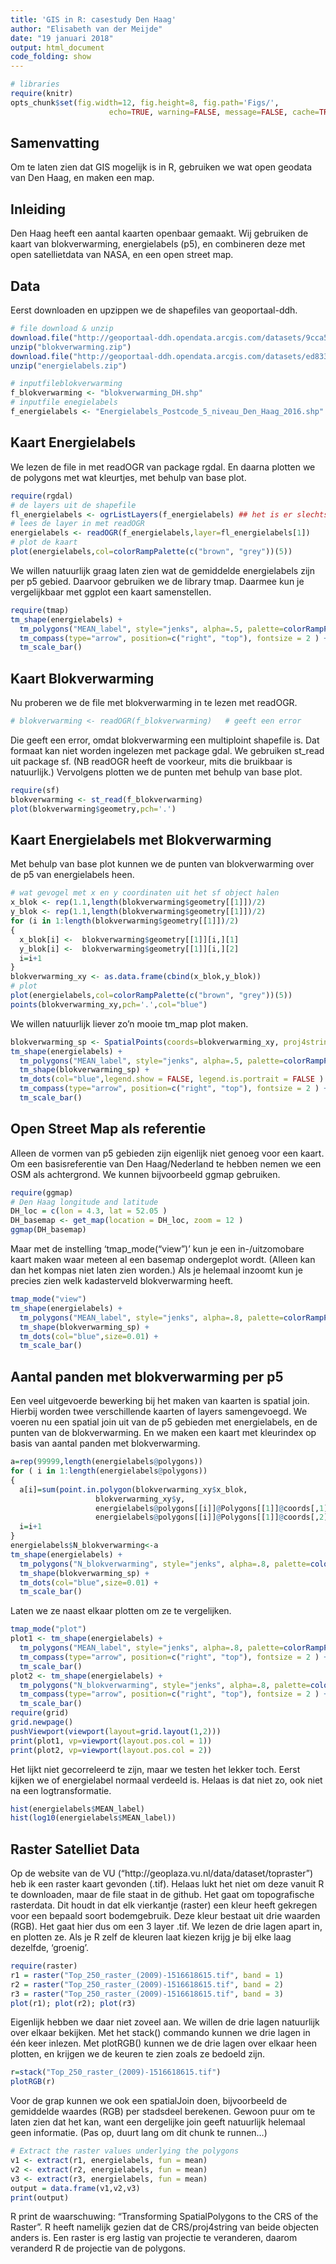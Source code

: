 ```yaml
---
title: 'GIS in R: casestudy Den Haag'
author: "Elisabeth van der Meijde"
date: "19 januari 2018"
output: html_document
code_folding: show
---
```


```r
# libraries
require(knitr)
opts_chunk$set(fig.width=12, fig.height=8, fig.path='Figs/',
                      echo=TRUE, warning=FALSE, message=FALSE, cache=TRUE)
```

## Samenvatting
Om te laten zien dat GIS mogelijk is in R, gebruiken we wat open geodata van Den Haag, en maken een map.

## Inleiding
Den Haag heeft een aantal kaarten openbaar gemaakt. Wij gebruiken de kaart van blokverwarming, energielabels (p5), en combineren deze met open satellietdata van NASA, en een open street map.

## Data
Eerst downloaden en upzippen we de shapefiles van geoportaal-ddh.
```r
# file download & unzip
download.file("http://geoportaal-ddh.opendata.arcgis.com/datasets/9cca53a6a4094a0b80e964b181a484ad_3.zip","blokverwarming.zip", mode="wb")
unzip("blokverwarming.zip")
download.file("http://geoportaal-ddh.opendata.arcgis.com/datasets/ed833f69fb82463ea63d37be00c356c3_0.zip", "energielabels.zip", mode="wb")
unzip("energielabels.zip")

# inputfileblokverwarming
f_blokverwarming <- "blokverwarming_DH.shp"
# inputfile enegielabels
f_energielabels <- "Energielabels_Postcode_5_niveau_Den_Haag_2016.shp"

```

## Kaart Energielabels
We lezen de file in met readOGR van package rgdal. En daarna plotten we de polygons met wat kleurtjes, met behulp van base plot.
```r
require(rgdal)
# de layers uit de shapefile
fl_energielabels <- ogrListLayers(f_energielabels) ## het is er slechts 1
# lees de layer in met readOGR
energielabels <- readOGR(f_energielabels,layer=fl_energielabels[1])
# plot de kaart
plot(energielabels,col=colorRampPalette(c("brown", "grey"))(5))
```
We willen natuurlijk graag laten zien wat de gemiddelde energielabels zijn per p5 gebied. Daarvoor gebruiken we de library tmap. Daarmee kun je vergelijkbaar met ggplot een kaart samenstellen.
```r
require(tmap)
tm_shape(energielabels) +
  tm_polygons("MEAN_label", style="jenks", alpha=.5, palette=colorRampPalette(c("green", "red"))(5)) +
  tm_compass(type="arrow", position=c("right", "top"), fontsize = 2 ) + 
  tm_scale_bar()
```
## Kaart Blokverwarming
Nu proberen we de file met blokverwarming in te lezen met readOGR.
```r
# blokverwarming <- readOGR(f_blokverwarming)   # geeft een error
```
Die geeft een error, omdat blokverwarming een multiploint shapefile is. Dat formaat kan niet worden ingelezen met package gdal. We gebruiken st_read uit package sf. (NB readOGR heeft de voorkeur, mits die bruikbaar is natuurlijk.) Vervolgens plotten we de punten met behulp van base plot.
```r
require(sf)
blokverwarming <- st_read(f_blokverwarming)
plot(blokverwarming$geometry,pch='.')
```
## Kaart Energielabels met Blokverwarming
Met behulp van base plot kunnen we de punten van blokverwarming over de p5 van energielabels heen.
```r
# wat gevogel met x en y coordinaten uit het sf object halen
x_blok <- rep(1.1,length(blokverwarming$geometry[[1]])/2)
y_blok <- rep(1.1,length(blokverwarming$geometry[[1]])/2)
for (i in 1:length(blokverwarming$geometry[[1]])/2)
{
  x_blok[i] <-  blokverwarming$geometry[[1]][i,][1]
  y_blok[i] <-  blokverwarming$geometry[[1]][i,][2]
  i=i+1
}
blokverwarming_xy <- as.data.frame(cbind(x_blok,y_blok))
# plot
plot(energielabels,col=colorRampPalette(c("brown", "grey"))(5))
points(blokverwarming_xy,pch='.',col="blue")
```
We willen natuurlijk liever zo'n mooie tm_map plot maken.
```r
blokverwarming_sp <- SpatialPoints(coords=blokverwarming_xy, proj4string = CRS(proj4string(energielabels) ) )
tm_shape(energielabels) +
  tm_polygons("MEAN_label", style="jenks", alpha=.5, palette=colorRampPalette(c("green", "red"))(5)) +
  tm_shape(blokverwarming_sp) +
  tm_dots(col="blue",legend.show = FALSE, legend.is.portrait = FALSE ) +
  tm_compass(type="arrow", position=c("right", "top"), fontsize = 2 ) + 
  tm_scale_bar()
```
## Open Street Map als referentie
Alleen de vormen van p5 gebieden zijn eigenlijk niet genoeg voor een kaart. Om een basisreferentie van Den Haag/Nederland te hebben nemen we een OSM als achtergrond. We kunnen bijvoorbeeld ggmap gebruiken.
```r
require(ggmap)
# Den Haag longitude and latitude
DH_loc = c(lon = 4.3, lat = 52.05 )
DH_basemap <- get_map(location = DH_loc, zoom = 12 )
ggmap(DH_basemap)
```
Maar met de instelling 'tmap_mode("view")' kun je een in-/uitzomobare kaart maken waar meteen al een basemap ondergeplot wordt. (Alleen kan dan het kompas niet laten zien worden.) Als je helemaal inzoomt kun je precies zien welk kadasterveld blokverwarming heeft.

```r
tmap_mode("view")
tm_shape(energielabels) +
  tm_polygons("MEAN_label", style="jenks", alpha=.8, palette=colorRampPalette(c("green", "red"))(5)) +
  tm_shape(blokverwarming_sp) +
  tm_dots(col="blue",size=0.01) +
  tm_scale_bar()
```

## Aantal panden met blokverwarming per p5
Een veel uitgevoerde bewerking bij het maken van kaarten is spatial join. Hierbij worden twee verschillende kaarten of layers samengevoegd. We voeren nu een spatial join uit van de p5 gebieden met energielabels, en de punten van de blokverwarming. En we maken een kaart met kleurindex op basis van aantal panden met blokverwarming.
```r
a=rep(99999,length(energielabels@polygons))
for ( i in 1:length(energielabels@polygons))
{
  a[i]=sum(point.in.polygon(blokverwarming_xy$x_blok,
                   blokverwarming_xy$y,
                   energielabels@polygons[[i]]@Polygons[[1]]@coords[,1],
                   energielabels@polygons[[i]]@Polygons[[1]]@coords[,2]))
  i=i+1
}
energielabels$N_blokverwarming<-a
tm_shape(energielabels) +
  tm_polygons("N_blokverwarming", style="jenks", alpha=.8, palette=colorRampPalette(c("lightyellow", "brown"))(10)) +
  tm_shape(blokverwarming_sp) +
  tm_dots(col="blue",size=0.01) +
  tm_scale_bar()
```
Laten we ze naast elkaar plotten om ze te vergelijken.
```r
tmap_mode("plot")
plot1 <- tm_shape(energielabels) +
  tm_polygons("MEAN_label", style="jenks", alpha=.8, palette=colorRampPalette(c("green", "red"))(5))+
  tm_compass(type="arrow", position=c("right", "top"), fontsize = 2 ) +
  tm_scale_bar()
plot2 <- tm_shape(energielabels) +
  tm_polygons("N_blokverwarming", style="jenks", alpha=.8, palette=colorRampPalette(c("lightyellow", "brown"))(10)) +
  tm_compass(type="arrow", position=c("right", "top"), fontsize = 2 ) +
  tm_scale_bar()
require(grid)
grid.newpage()
pushViewport(viewport(layout=grid.layout(1,2)))
print(plot1, vp=viewport(layout.pos.col = 1))
print(plot2, vp=viewport(layout.pos.col = 2))
```
Het lijkt niet gecorreleerd te zijn, maar we testen het lekker toch. Eerst kijken we of energielabel normaal verdeeld is. Helaas is dat niet zo, ook niet na een logtransformatie. 
```r
hist(energielabels$MEAN_label)
hist(log10(energielabels$MEAN_label))
```
## Raster Satelliet Data
Op de website van de VU ("http://geoplaza.vu.nl/data/dataset/topraster") heb ik een raster kaart gevonden (.tif). Helaas lukt het niet om deze vanuit R te downloaden, maar de file staat in de github. Het gaat om topografische rasterdata. Dit houdt in dat elk vierkantje (raster) een kleur heeft gekregen voor een bepaald soort bodemgebruik. Deze kleur bestaat uit drie waarden (RGB). Het gaat hier dus om een 3 layer .tif. We lezen de drie lagen apart in, en plotten ze. Als je R zelf de kleuren laat kiezen krijg je bij elke laag dezelfde, 'groenig'.
```r
require(raster)
r1 = raster("Top_250_raster_(2009)-1516618615.tif", band = 1)
r2 = raster("Top_250_raster_(2009)-1516618615.tif", band = 2)
r3 = raster("Top_250_raster_(2009)-1516618615.tif", band = 3)
plot(r1); plot(r2); plot(r3)
```
Eigenlijk hebben we daar niet zoveel aan. We willen de drie lagen natuurlijk over elkaar bekijken. Met het stack() commando kunnen we drie lagen in één keer inlezen. Met plotRGB() kunnen we de drie lagen over elkaar heen plotten, en krijgen we de keuren te zien zoals ze bedoeld zijn.
```r
r=stack("Top_250_raster_(2009)-1516618615.tif")
plotRGB(r)
```
Voor de grap kunnen we ook een spatialJoin doen, bijvoorbeeld de gemiddelde waardes (RGB) per stadsdeel berekenen. Gewoon puur om te laten zien dat het kan, want een dergelijke join geeft natuurlijk helemaal geen informatie. (Pas op, duurt lang om dit chunk te runnen...)
```r
# Extract the raster values underlying the polygons
v1 <- extract(r1, energielabels, fun = mean)
v2 <- extract(r2, energielabels, fun = mean)
v3 <- extract(r3, energielabels, fun = mean)
output = data.frame(v1,v2,v3)
print(output)
```
R print de waarschuwing: "Transforming SpatialPolygons to the CRS of the Raster". R heeft namelijk gezien dat de CRS/proj4string van beide objecten anders is. Een raster is erg lastig van projectie te veranderen, daarom veranderd R de projectie van de polygons.




